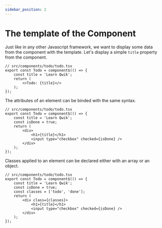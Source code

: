 ```yaml
---
sidebar_position: 2
---
```


# The template of the Component

Just like in any other Javascript framework, we want to display some data from the component with the template.
Let's display a simple `title` property from the component.


```tsx
// src/components/todo/todo.tsx 
export const Todo = component$(() => {
    const title = 'Learn Qwik';
    return (
        <>Todo: {title}</>
    );
});
```

The attributes of an element can be binded with the same syntax.

```tsx
// src/components/todo/todo.tsx
export const Todo = component$(() => {
    const title = 'Learn Qwik';
    const isDone = true;
    return (
        <div>
            <h1>{title}</h1>
            <input type="checkbox" checked={isDone} />
        </div>
    );
});
```

Classes applied to an element can be declared either with an array or an object.
    
```tsx
// src/components/todo/todo.tsx
export const Todo = component$(() => {
    const title = 'Learn Qwik';
    const isDone = true;
    const classes = ['todo', 'done'];
    return (
        <div class={classes}>
            <h1>{title}</h1>
            <input type="checkbox" checked={isDone} />
        </div>
    );
});
```

